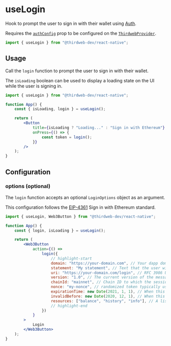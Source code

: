 # useLogin

Hook to prompt the user to sign in with their wallet using [Auth](/wallets/auth).

Requires the [`authConfig`](/references/react/v4/ThirdwebProviderCoreProps#authConfig) prop to be configured
on the [`ThirdwebProvider`](/react-native/v0/ThirdwebProvider).

```jsx
import { useLogin } from "@thirdweb-dev/react-native";
```

## Usage

Call the `login` function to prompt the user to sign in with their wallet.

The `isLoading` boolean can be used to display a loading state on the UI while the user is signing in.

```jsx
import { useLogin } from "@thirdweb-dev/react-native";

function App() {
	const { isLoading, login } = useLogin();

	return (
		<Button
			title={isLoading ? "Loading..." : "Sign in with Ethereum"}
			onPress={() => {
				const token = login();
			}}
		/>
	);
}
```

## Configuration

### options (optional)

The `login` function accepts an optional `LoginOptions` object as an argument.

This configuration follows the [EIP-4361](https://eips.ethereum.org/EIPS/eip-4361) Sign in with Ethereum standard.

```jsx
import { useLogin, Web3Button } from "@thirdweb-dev/react-native";

function App() {
	const { login, isLoading } = useLogin();

	return (
		<Web3Button
			action={() =>
				login({
					// highlight-start
					domain: "https://your-domain.com", // Your dapp domain
					statement: "My statement", // Text that the user will sign
					uri: "https://your-domain.com/login", // RFC 3986 URI referring to the resource that is the subject of the signing
					version: "1.0", // The current version of the message, which MUST be 1 for this specification.
					chainId: "mainnet", // Chain ID to which the session is bound
					nonce: "my-nonce", // randomized token typically used to prevent replay attacks
					expirationTime: new Date(2021, 1, 1), // When this message expires
					invalidBefore: new Date(2020, 12, 1), // When this message becomes valid
					resources: ["balance", "history", "info"], // A list of information or references to information the user wishes to have resolved
					// highlight-end
				})
			}
		>
			Login
		</Web3Button>
	);
}
```
